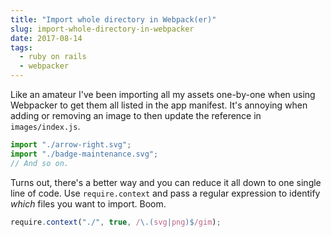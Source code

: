 ---
title: "Import whole directory in Webpack(er)"
slug: import-whole-directory-in-webpacker
date: 2017-08-14
tags:
  - ruby on rails
  - webpacker
---

Like an amateur I've been importing all my assets one-by-one when using Webpacker to get them all listed in the app manifest. It's annoying when adding or removing an image to then update the reference in `images/index.js`.

```js
import "./arrow-right.svg";
import "./badge-maintenance.svg";
// And so on.
```

Turns out, there's a better way and you can reduce it all down to one single line of code. Use `require.context` and pass a regular expression to identify _which_ files you want to import. Boom.

```js
require.context("./", true, /\.(svg|png)$/gim);
```
